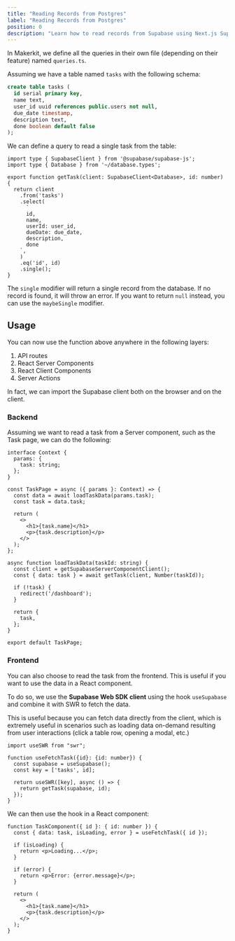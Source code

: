 ```yaml
---
title: "Reading Records from Postgres"
label: "Reading Records from Postgres"
position: 0
description: "Learn how to read records from Supabase using Next.js Supabase application"
---
```


In Makerkit, we define all the queries in their own file (depending on their feature) named `queries.ts`.

Assuming we have a table named `tasks` with the following schema:

```sql
create table tasks (
  id serial primary key,
  name text,
  user_id uuid references public.users not null,
  due_date timestamp,
  description text,
  done boolean default false
);
```

We can define a query to read a single task from the table:

```tsx
import type { SupabaseClient } from '@supabase/supabase-js';
import type { Database } from '~/database.types';

export function getTask(client: SupabaseClient<Database>, id: number) {
  return client
    .from('tasks')
    .select(
      `
      id,
      name,
      userId: user_id,
      dueDate: due_date,
      description,
      done
    `,
    )
    .eq('id', id)
    .single();
}
```

The `single` modifier will return a single record from the database. If no record is found, it will throw an error. If you want to return `null` instead, you can use the `maybeSingle` modifier.

## Usage

You can now use the function above anywhere in the following layers:

1. API routes
2. React Server Components
3. React Client Components
4. Server Actions

In fact, we can import the Supabase client both on the browser and on the client.

### Backend

Assuming we want to read a task from a Server component, such as the Task page, we can do the following:

```tsx
interface Context {
  params: {
    task: string;
  };
}

const TaskPage = async ({ params }: Context) => {
  const data = await loadTaskData(params.task);
  const task = data.task;

  return (
    <>
      <h1>{task.name}</h1>
      <p>{task.description}</p>
    </>
  );
};

async function loadTaskData(taskId: string) {
  const client = getSupabaseServerComponentClient();
  const { data: task } = await getTask(client, Number(taskId));

  if (!task) {
    redirect('/dashboard');
  }

  return {
    task,
  };
}

export default TaskPage;
```

### Frontend

You can also choose to read the task from the frontend. This is useful if you want to use the data in a React component.

To do so, we use the **Supabase Web SDK client** using the hook `useSupabase` and combine it with SWR to fetch the data.

This is useful because you can fetch data directly from the client, which is extremely useful in scenarios such as loading data on-demand resulting from user interactions (click a table row, opening a modal, etc.)

```tsx
import useSWR from "swr";

function useFetchTask({id}: {id: number}) {
  const supabase = useSupabase();
  const key = ['tasks', id];

  return useSWR([key], async () => {
    return getTask(supabase, id);
  });
}
```

We can then use the hook in a React component:

```tsx
function TaskComponent({ id }: { id: number }) {
  const { data: task, isLoading, error } = useFetchTask({ id });

  if (isLoading) {
    return <p>Loading...</p>;
  }

  if (error) {
    return <p>Error: {error.message}</p>;
  }

  return (
    <>
      <h1>{task.name}</h1>
      <p>{task.description}</p>
    </>
  );
}
```